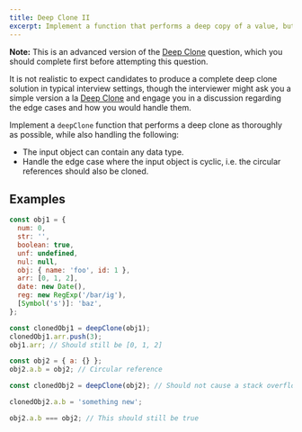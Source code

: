 ```yaml
---
title: Deep Clone II
excerpt: Implement a function that performs a deep copy of a value, but also handles circular references
---
```


**Note:** This is an advanced version of the [Deep Clone](/questions/javascript/deep-clone) question, which you should complete first before attempting this question.

It is not realistic to expect candidates to produce a complete deep clone solution in typical interview settings, though the interviewer might ask you a simple version a la [Deep Clone](/questions/javascript/deep-clone) and engage you in a discussion regarding the edge cases and how you would handle them.

Implement a `deepClone` function that performs a deep clone as thoroughly as possible, while also handling the following:

- The input object can contain any data type.
- Handle the edge case where the input object is cyclic, i.e. the circular references should also be cloned.

## Examples

```js
const obj1 = {
  num: 0,
  str: '',
  boolean: true,
  unf: undefined,
  nul: null,
  obj: { name: 'foo', id: 1 },
  arr: [0, 1, 2],
  date: new Date(),
  reg: new RegExp('/bar/ig'),
  [Symbol('s')]: 'baz',
};

const clonedObj1 = deepClone(obj1);
clonedObj1.arr.push(3);
obj1.arr; // Should still be [0, 1, 2]

const obj2 = { a: {} };
obj2.a.b = obj2; // Circular reference

const clonedObj2 = deepClone(obj2); // Should not cause a stack overflow by recursing into an infinite loop.

clonedObj2.a.b = 'something new';

obj2.a.b === obj2; // This should still be true
```
